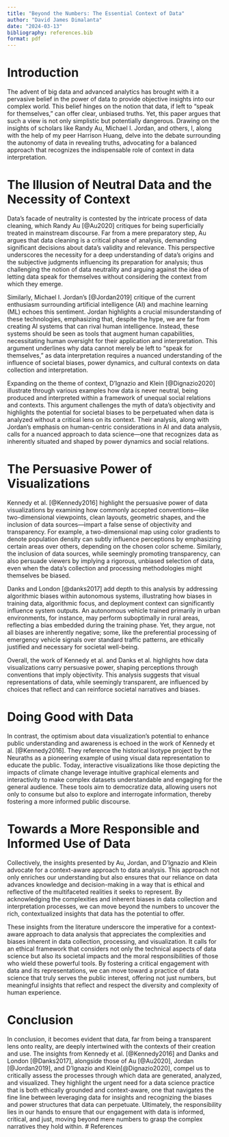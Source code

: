 ```yaml
---
title: "Beyond the Numbers: The Essential Context of Data"
author: "David James Dimalanta"
date: "2024-03-13"
bibliography: references.bib
format: pdf
---
```


# Introduction
The advent of big data and advanced analytics has brought with it a pervasive belief in the power of data to provide objective insights into our complex world. This belief hinges on the notion that data, if left to "speak for themselves," can offer clear, unbiased truths. Yet, this paper argues that such a view is not only simplistic but potentially dangerous. Drawing on the insights of scholars like Randy Au, Michael I. Jordan, and others, I, along with the help of my peer Harrison Huang, delve into the debate surrounding the autonomy of data in revealing truths, advocating for a balanced approach that recognizes the indispensable role of context in data interpretation.

# The Illusion of Neutral Data and the Necessity of Context

Data's facade of neutrality is contested by the intricate process of data cleaning, which Randy Au [@Au2020] critiques for being superficially treated in mainstream discourse. Far from a mere preparatory step, Au argues that data cleaning is a critical phase of analysis, demanding significant decisions about data's validity and relevance. This perspective underscores the necessity for a deep understanding of data's origins and the subjective judgments influencing its preparation for analysis; thus challenging the notion of data neutrality and arguing against the idea of letting data speak for themselves without considering the context from which they emerge.

Similarly, Michael I. Jordan's [@Jordan2019] critique of the current enthusiasm surrounding artificial intelligence (AI) and machine learning (ML) echoes this sentiment. Jordan highlights a crucial misunderstanding of these technologies, emphasizing that, despite the hype, we are far from creating AI systems that can rival human intelligence. Instead, these systems should be seen as tools that augment human capabilities, necessitating human oversight for their application and interpretation. This argument underlines why data cannot merely be left to "speak for themselves," as data interpretation requires a nuanced understanding of the influence of societal biases, power dynamics, and cultural contexts on data collection and interpretation.

Expanding on the theme of context, D’Ignazio and Klein [@Dignazio2020] illustrate through various examples how data is never neutral, being produced and interpreted within a framework of unequal social relations and contexts. This argument challenges the myth of data's objectivity and highlights the potential for societal biases to be perpetuated when data is analyzed without a critical lens on its context. Their analysis, along with Jordan's emphasis on human-centric considerations in AI and data analysis, calls for a nuanced approach to data science—one that recognizes data as inherently situated and shaped by power dynamics and social relations.

# The Persuasive Power of Visualizations

Kennedy et al. [@Kennedy2016] highlight the persuasive power of data visualizations by examining how commonly accepted conventions—like two-dimensional viewpoints, clean layouts, geometric shapes, and the inclusion of data sources—impart a false sense of objectivity and transparency. For example, a two-dimensional map using color gradients to denote population density can subtly influence perceptions by emphasizing certain areas over others, depending on the chosen color scheme. Similarly, the inclusion of data sources, while seemingly promoting transparency, can also persuade viewers by implying a rigorous, unbiased selection of data, even when the data's collection and processing methodologies might themselves be biased.

Danks and London [@danks2017] add depth to this analysis by addressing algorithmic biases within autonomous systems, illustrating how biases in training data, algorithmic focus, and deployment context can significantly influence system outputs. An autonomous vehicle trained primarily in urban environments, for instance, may perform suboptimally in rural areas, reflecting a bias embedded during the training phase. Yet, they argue, not all biases are inherently negative; some, like the preferential processing of emergency vehicle signals over standard traffic patterns, are ethically justified and necessary for societal well-being.

Overall, the work of Kennedy et al. and Danks et al. highlights how data visualizations carry persuasive power, shaping perceptions through conventions that imply objectivity. This analysis suggests that visual representations of data, while seemingly transparent, are influenced by choices that reflect and can reinforce societal narratives and biases.

# Doing Good with Data

In contrast, the optimism about data visualization's potential to enhance public understanding and awareness is echoed in the work of Kennedy et al. [@Kennedy2016]. They reference the historical Isotype project by the Neuraths as a pioneering example of using visual data representation to educate the public. Today, interactive visualizations like those depicting the impacts of climate change leverage intuitive graphical elements and interactivity to make complex datasets understandable and engaging for the general audience. These tools aim to democratize data, allowing users not only to consume but also to explore and interrogate information, thereby fostering a more informed public discourse.


# Towards a More Responsible and Informed Use of Data

Collectively, the insights presented by Au, Jordan, and D’Ignazio and Klein advocate for a context-aware approach to data analysis. This approach not only enriches our understanding but also ensures that our reliance on data advances knowledge and decision-making in a way that is ethical and reflective of the multifaceted realities it seeks to represent. By acknowledging the complexities and inherent biases in data collection and interpretation processes, we can move beyond the numbers to uncover the rich, contextualized insights that data has the potential to offer.

These insights from the literature underscore the imperative for a context-aware approach to data analysis that appreciates the complexities and biases inherent in data collection, processing, and visualization. It calls for an ethical framework that considers not only the technical aspects of data science but also its societal impacts and the moral responsibilities of those who wield these powerful tools. By fostering a critical engagement with data and its representations, we can move toward a practice of data science that truly serves the public interest, offering not just numbers, but meaningful insights that reflect and respect the diversity and complexity of human experience.

# Conclusion

In conclusion, it becomes evident that data, far from being a transparent lens onto reality, are deeply intertwined with the contexts of their creation and use. The insights from Kennedy et al. [@Kennedy2016] and Danks and London [@Danks2017], alongside those of Au [@Au2020], Jordan [@Jordan2019], and D’Ignazio and Klein[@Dignazio2020], compel us to critically assess the processes through which data are generated, analyzed, and visualized. They highlight the urgent need for a data science practice that is both ethically grounded and context-aware, one that navigates the fine line between leveraging data for insights and recognizing the biases and power structures that data can perpetuate. Ultimately, the responsibility lies in our hands to ensure that our engagement with data is informed, critical, and just, moving beyond mere numbers to grasp the complex narratives they hold within. 
\newpage
# References